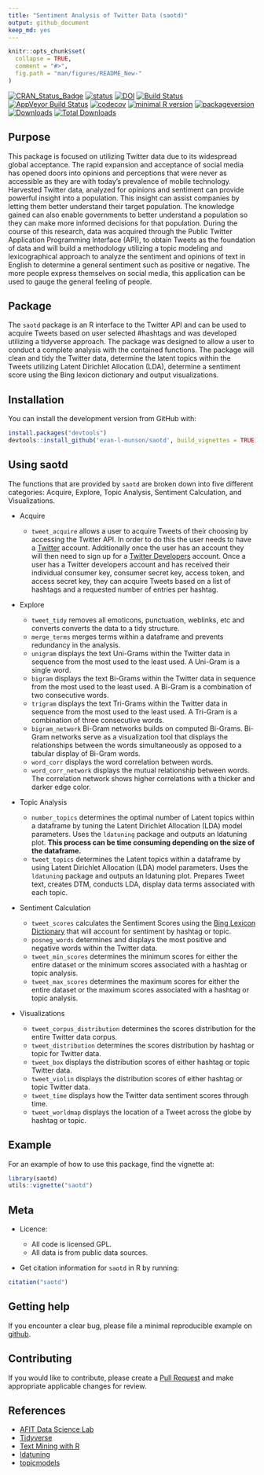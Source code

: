 ```yaml
---
title: "Sentiment Analysis of Twitter Data (saotd)"
output: github_document
keep_md: yes
---
```


<!-- don't edit the .md file, instead edit the .Rmd -->

```r
knitr::opts_chunk$set(
  collapse = TRUE,
  comment = "#>",
  fig.path = "man/figures/README_New-"
)
```

[![CRAN_Status_Badge](http://www.r-pkg.org/badges/version/saotd)](https://cran.r-project.org/package=saotd)
[![status](http://joss.theoj.org/papers/e6002792b44f50039afc22dbe3d4a086/status.svg)](http://joss.theoj.org/papers/e6002792b44f50039afc22dbe3d4a086)
[![DOI](https://zenodo.org/badge/DOI/10.5281/zenodo.2578973.svg)](https://doi.org/10.5281/zenodo.2578973)
[![Build Status](https://travis-ci.org/evan-l-munson/saotd.svg?branch=master)](https://travis-ci.org/evan-l-munson/saotd)
[![AppVeyor Build Status](https://ci.appveyor.com/api/projects/status/github/evan-l-munson/saotd?branch=master&svg=true)](https://ci.appveyor.com/project/evan-l-munson/saotd)
[![codecov](https://codecov.io/gh/evan-l-munson/saotd/branch/master/graph/badge.svg)](https://codecov.io/gh/evan-l-munson/saotd)
[![minimal R version](https://img.shields.io/badge/R%3E%3D-3.3.0-6666ff.svg)](https://cran.r-project.org/)
[![packageversion](https://img.shields.io/badge/Package%20version-0.2.0-orange.svg?style=flat-square)](https://github.com/evan-l-munson/saotd)
[![Downloads](http://cranlogs.r-pkg.org/badges/saotd)](http://cranlogs.r-pkg.org/badges/saotd)
[![Total Downloads](http://cranlogs.r-pkg.org/badges/grand-total/saotd)](http://cranlogs.r-pkg.org/badges/grand-total/saotd)


## Purpose

This package is focused on utilizing Twitter data due to its widespread global acceptance.  The rapid expansion and acceptance of social media has opened doors into opinions and perceptions that were never as accessible as they are with today's prevalence of mobile technology.  Harvested Twitter data, analyzed for opinions and sentiment can provide powerful insight into a population.  This insight can assist companies by letting them better understand their target population.  The knowledge gained can also enable governments to better understand a population so they can make more informed decisions for that population.  During the course of this research, data was acquired through the Public Twitter Application Programming Interface (API), to obtain Tweets as the foundation of data and will build a methodology utilizing a topic modeling and lexicographical approach to analyze the sentiment and opinions of text in English to determine a general sentiment such as positive or negative.  The more people express themselves on social media, this application can be used to gauge the general feeling of people.

## Package 

The `saotd` package is an R interface to the Twitter API and can be used to acquire Tweets based on user selected \#hashtags and  was developed utilizing a tidyverse approach.  The package was designed to allow a user to conduct a complete analysis with the contained functions.  The package will clean and tidy the Twitter data, determine the latent topics within the Tweets utilizing Latent Dirichlet Allocation (LDA), determine a sentiment score using the Bing lexicon dictionary and output visualizations.

## Installation

You can install the development version from GitHub with:

```r
install.packages("devtools")
devtools::install_github('evan-l-munson/saotd', build_vignettes = TRUE)
```

## Using saotd

The functions that are provided by `saotd` are broken down into five different categories:  Acquire, Explore, Topic Analysis, Sentiment Calculation, and Visualizations.

* Acquire

  + `tweet_acquire` allows a user to acquire Tweets of their choosing by accessing the Twitter API.  In order to do this the user needs to have a [Twitter](<https://twitter.com>) account.  Additionally once the user has an account they will then need to sign up for a [Twitter Developers](<https://dev.twitter.com/>) account.  Once a user has a Twitter developers account and has received their individual consumer key, consumer secret key, access token, and access secret key, they can acquire Tweets based on a list of hashtags and a requested number of entries per hashtag.

* Explore

  + `tweet_tidy` removes all emoticons, punctuation, weblinks, etc and converts converts the data to a tidy structure.
  + `merge_terms` merges terms within a dataframe and prevents redundancy in the analysis.
  + `unigram` displays the text Uni-Grams within the Twitter data in sequence from the most used to the least used.  A Uni-Gram is a single word.
  + `bigram` displays the text Bi-Grams within the Twitter data in sequence from the most used to the least used.  A Bi-Gram is a combination of two consecutive words.
  + `trigram` displays the text Tri-Grams within the Twitter data in sequence from the most used to the least used.  A Tri-Gram is a combination of three consecutive words.
  + `bigram_network` Bi-Gram networks builds on computed Bi-Grams.  Bi-Gram networks serve as a visualization tool that displays the relationships between the words simultaneously as opposed to a tabular display of Bi-Gram words.
  + `word_corr` displays the word correlation between words.
  + `word_corr_network` displays the mutual relationship between words.  The correlation network shows higher correlations with a thicker and darker edge color.

* Topic Analysis

  + `number_topics` determines the optimal number of Latent topics within a dataframe by tuning the Latent Dirichlet Allocation (LDA) model parameters.  Uses the `ldatuning` package and outputs an ldatuning plot.  __This process can be time consuming depending on the size of the dataframe.__
  + `tweet_topics` determines the Latent topics within a dataframe by using Latent Dirichlet Allocation (LDA) model parameters.  Uses the `ldatuning` package and outputs an ldatuning plot.  Prepares Tweet text, creates DTM, conducts LDA, display data terms associated with each topic.
  
* Sentiment Calculation

  + `tweet_scores` calculates the Sentiment Scores using the [Bing Lexicon Dictionary](<https://www.cs.uic.edu/~liub/FBS/sentiment-analysis.html>) that will account for sentiment by hashtag or topic.
  + `posneg_words` determines and displays the most positive and negative words within the Twitter data.
  + `tweet_min_scores` determines the minimum scores for either the entire dataset or the minimum scores associated with a hashtag or topic analysis.
  + `tweet_max_scores` determines the maximum scores for either the entire dataset or the maximum scores associated with a hashtag or topic analysis.
  
* Visualizations

  + `tweet_corpus_distribution` determines the scores distribution for the entire Twitter data corpus.
  + `tweet_distribution` determines the scores distribution by hashtag or topic for Twitter data.
  + `tweet_box` displays the distribution scores of either hashtag or topic Twitter data.
  + `tweet_violin` displays the distribution scores of either hashtag or topic Twitter data.
  + `tweet_time` displays how the Twitter data sentiment scores through time.  
  + `tweet_worldmap` displays the location of a Tweet across the globe by hashtag or topic.

## Example

For an example of how to use this package, find the vignette at:

```r
library(saotd)
utils::vignette("saotd")
```

## Meta

* Licence:

  + All code is licensed GPL.
  + All data is from public data sources.
  
* Get citation information for `saotd` in R by running:

```r
citation("saotd")
```

## Getting help

If you encounter a clear bug, please file a minimal reproducible example on [github](https://github.com/evan-l-munson/saotd/issues).

## Contributing

If you would like to contribute, please create a [Pull Request](<https://github.com/evan-l-munson/saotd/pulls>) and make appropriate applicable changes for review.

## References

* [AFIT Data Science Lab](<https://github.com/AFIT-R>)
* [Tidyverse](<https://www.tidyverse.org/>)
* [Text Mining with R](<https://www.tidytextmining.com/>)
* [ldatuning](<https://CRAN.R-project.org/package=ldatuning>)
* [topicmodels](<https://CRAN.R-project.org/package=topicmodels>)
